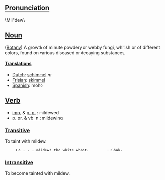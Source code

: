 ==[[Pronunciation]]==
\Mil"dew\ 
==[[Noun]]==

([[Botany]]) A growth of minute powdery or webby fungi, whitish or of different colors, found on various diseased or decaying substances.

====[[Translation]]s====
*[[Dutch]]: [[schimmel]] ''m''
*[[Frisian]]: [[skimmel]]
*[[Spanish]]: moho

==[[Verb]]==
*[[imp.]] & [[p. p.]] : mildewed
*[[p. pr.]] & [[vb. n.]]: mildewing

===[[Transitive]]===
To taint with mildew.
      He . . . mildews the white wheat.        --Shak.

===[[Intransitive]]===
To become tainted with mildew.